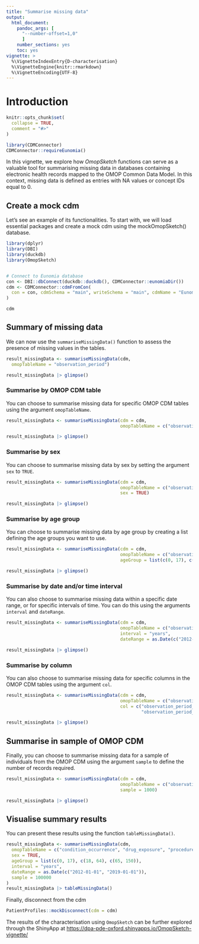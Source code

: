 ```yaml
---
title: "Summarise missing data"
output: 
  html_document:
    pandoc_args: [
      "--number-offset=1,0"
      ]
    number_sections: yes
    toc: yes
vignette: >
  %\VignetteIndexEntry{D-characterisation}
  %\VignetteEngine{knitr::rmarkdown}
  %\VignetteEncoding{UTF-8}
---
```


# Introduction

```r
knitr::opts_chunk$set(
  collapse = TRUE,
  comment = "#>"
)

library(CDMConnector)
CDMConnector::requireEunomia()
```

In this vignette, we explore how *OmopSketch* functions can serve as a valuable tool for summarising missing data in databases containing electronic health records mapped to the OMOP Common Data Model. In this context, missing data is defined as entries with NA values or concept IDs equal to 0.

## Create a mock cdm

Let's see an example of its functionalities. To start with, we will load essential packages and create a mock cdm using the mockOmopSketch() database.

```r
library(dplyr)
library(DBI)
library(duckdb)
library(OmopSketch)


# Connect to Eunomia database
con <- DBI::dbConnect(duckdb::duckdb(), CDMConnector::eunomiaDir())
cdm <- CDMConnector::cdmFromCon(
  con = con, cdmSchema = "main", writeSchema = "main", cdmName = "Eunomia"
)

cdm
```

## Summary of missing data

We can now use the `summariseMissingData()` function to assess the presence of missing values in the tables.

```r
result_missingData <- summariseMissingData(cdm,
  omopTableName = "observation_period")

result_missingData |> glimpse()
```

### Summarise by OMOP CDM table

You can choose to summarise missing data for specific OMOP CDM tables using the argument `omopTableName`.

```r
result_missingData <- summariseMissingData(cdm = cdm, 
                                           omopTableName = c("observation_period", "visit_occurrence", "condition_occurrence", "drug_exposure", "procedure_occurrence","device_exposure", "measurement", "observation", "death"))

result_missingData |> glimpse()
```

### Summarise by sex

You can choose to summarise missing data by sex by setting the argument `sex` to `TRUE`.

```r
result_missingData <- summariseMissingData(cdm = cdm, 
                                           omopTableName = c("observation_period", "visit_occurrence", "condition_occurrence", "drug_exposure", "procedure_occurrence","device_exposure", "measurement", "observation", "death"),
                                           sex = TRUE)

result_missingData |> glimpse()
```

### Summarise by age group

You can choose to summarise missing data by age group by creating a list defining the age groups you want to use.

```r
result_missingData <- summariseMissingData(cdm = cdm, 
                                           omopTableName = c("observation_period", "visit_occurrence", "condition_occurrence", "drug_exposure", "procedure_occurrence","device_exposure", "measurement", "observation", "death"), 
                                           ageGroup = list(c(0, 17), c(18, 64), c(65, 150)))

result_missingData |> glimpse()
```

### Summarise by date and/or time interval

You can also choose to summarise missing data within a specific date range, or for specific intervals of time. You can do this using the arguments `interval` and `dateRange`.

```r
result_missingData <- summariseMissingData(cdm = cdm, 
                                           omopTableName = c("observation_period", "visit_occurrence", "condition_occurrence", "drug_exposure", "procedure_occurrence","device_exposure", "measurement", "observation", "death"), 
                                           interval = "years",
                                           dateRange = as.Date(c("2012-01-01", "2019-01-01")))

result_missingData |> glimpse()
```

### Summarise by column

You can also choose to summarise missing data for specific columns in the OMOP CDM tables using the argument `col`.

```r
result_missingData <- summariseMissingData(cdm = cdm, 
                                           omopTableName = c("observation_period", "visit_occurrence", "condition_occurrence", "drug_exposure", "procedure_occurrence","device_exposure", "measurement", "observation", "death"),
                                           col = c("observation_period_start_date",
                                                   "observation_period_end_date"))

result_missingData |> glimpse()
```

## Summarise in sample of OMOP CDM

Finally, you can choose to summarise missing data for a sample of individuals from the OMOP CDM using the argument `sample` to define the number of records required.

```r
result_missingData <- summariseMissingData(cdm = cdm, 
                                           omopTableName = c("observation_period", "visit_occurrence", "condition_occurrence", "drug_exposure", "procedure_occurrence","device_exposure", "measurement", "observation", "death"),
                                           sample = 1000)

result_missingData |> glimpse()
```

## Visualise summary results

You can present these results using the function `tableMissingData()`.

```r
result_missingData <- summariseMissingData(cdm,
  omopTableName = c("condition_occurrence", "drug_exposure", "procedure_occurrence"),
  sex = TRUE,
  ageGroup = list(c(0, 17), c(18, 64), c(65, 150)),
  interval = "years",
  dateRange = as.Date(c("2012-01-01", "2019-01-01")),
  sample = 100000
)
result_missingData |> tableMissingData()
```

Finally, disconnect from the cdm

```r
PatientProfiles::mockDisconnect(cdm = cdm)
```

The results of the characterisation using `OmopSketch` can be further explored through the ShinyApp at <https://dpa-pde-oxford.shinyapps.io/OmopSketch-vignette/>
